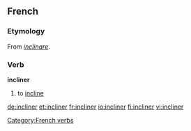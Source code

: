 ==French==
===Etymology===
From {{L.}} ''[[inclinare]]''.

===Verb===
'''incliner'''
#to [[incline]]

[[Category:French verbs]]

[[de:incliner]]
[[et:incliner]]
[[fr:incliner]]
[[io:incliner]]
[[fi:incliner]]
[[vi:incliner]]